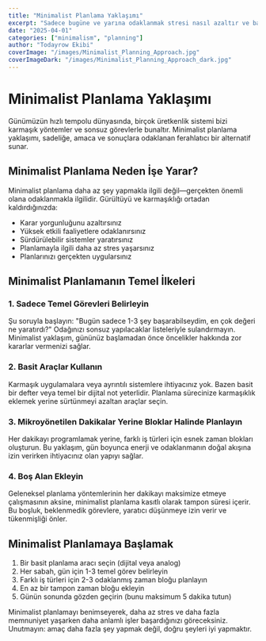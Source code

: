 ```yaml
---
title: "Minimalist Planlama Yaklaşımı"
excerpt: "Sadece bugüne ve yarına odaklanmak stresi nasıl azaltır ve başarıyı nasıl artırır?"
date: "2025-04-01"
categories: ["minimalism", "planning"]
author: "Todayrow Ekibi"
coverImage: "/images/Minimalist_Planning_Approach.jpg"
coverImageDark: "/images/Minimalist_Planning_Approach_dark.jpg"
---
```


# Minimalist Planlama Yaklaşımı

Günümüzün hızlı tempolu dünyasında, birçok üretkenlik sistemi bizi karmaşık yöntemler ve sonsuz görevlerle bunaltır. Minimalist planlama yaklaşımı, sadeliğe, amaca ve sonuçlara odaklanan ferahlatıcı bir alternatif sunar.

## Minimalist Planlama Neden İşe Yarar?

Minimalist planlama daha az şey yapmakla ilgili değil—gerçekten önemli olana odaklanmakla ilgilidir. Gürültüyü ve karmaşıklığı ortadan kaldırdığınızda:

- Karar yorgunluğunu azaltırsınız
- Yüksek etkili faaliyetlere odaklanırsınız
- Sürdürülebilir sistemler yaratırsınız
- Planlamayla ilgili daha az stres yaşarsınız
- Planlarınızı gerçekten uygularsınız

## Minimalist Planlamanın Temel İlkeleri

### 1. Sadece Temel Görevleri Belirleyin

Şu soruyla başlayın: "Bugün sadece 1-3 şey başarabilseydim, en çok değeri ne yaratırdı?" Odağınızı sonsuz yapılacaklar listeleriyle sulandırmayın. Minimalist yaklaşım, gününüz başlamadan önce öncelikler hakkında zor kararlar vermenizi sağlar.

### 2. Basit Araçlar Kullanın

Karmaşık uygulamalara veya ayrıntılı sistemlere ihtiyacınız yok. Bazen basit bir defter veya temel bir dijital not yeterlidir. Planlama sürecinize karmaşıklık eklemek yerine sürtünmeyi azaltan araçlar seçin.

### 3. Mikroyönetilen Dakikalar Yerine Bloklar Halinde Planlayın

Her dakikayı programlamak yerine, farklı iş türleri için esnek zaman blokları oluşturun. Bu yaklaşım, gün boyunca enerji ve odaklanmanın doğal akışına izin verirken ihtiyacınız olan yapıyı sağlar.

### 4. Boş Alan Ekleyin

Geleneksel planlama yöntemlerinin her dakikayı maksimize etmeye çalışmasının aksine, minimalist planlama kasıtlı olarak tampon süresi içerir. Bu boşluk, beklenmedik görevlere, yaratıcı düşünmeye izin verir ve tükenmişliği önler.

## Minimalist Planlamaya Başlamak

1. Bir basit planlama aracı seçin (dijital veya analog)
2. Her sabah, gün için 1-3 temel görev belirleyin
3. Farklı iş türleri için 2-3 odaklanmış zaman bloğu planlayın
4. En az bir tampon zaman bloğu ekleyin
5. Günün sonunda gözden geçirin (bunu maksimum 5 dakika tutun)

Minimalist planlamayı benimseyerek, daha az stres ve daha fazla memnuniyet yaşarken daha anlamlı işler başardığınızı göreceksiniz. Unutmayın: amaç daha fazla şey yapmak değil, doğru şeyleri iyi yapmaktır.
